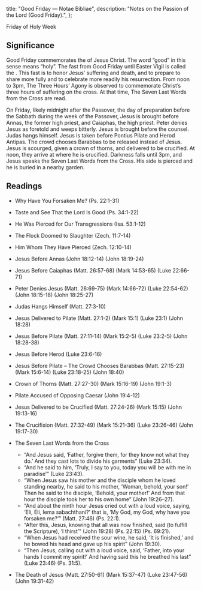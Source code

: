   title: "Good Friday — Notae Bibliae",
  description: "Notes on the Passion of the Lord (Good Friday).",
};

<Initial text="Good Friday" />

Friday of Holy Week

## Significance

Good Friday commemorates the <Definition lang="latin" anchor="passio" text="Passion" /> of Jesus Christ. The word “good” in this sense means “holy”. The fast from Good Friday until Easter Vigil is called the <Definition lang="latin" anchor="paschalis" text="Paschal Fast" />. This fast is to honor Jesus’ suffering and death, and to prepare to share more fully and to celebrate more readily his resurrection. From noon to 3pm, The Three Hours’ Agony is observed to commemorate Christ’s three hours of suffering on the cross. At that time, The Seven Last Words from the Cross are read.

On Friday, likely midnight after the Passover, the day of preparation before the Sabbath during the week of the Passover, Jesus is brought before Annas, the former high priest, and Caiaphas, the high priest. Peter denies Jesus as foretold and weeps bitterly. Jesus is brought before the counsel. Judas hangs himself. Jesus is taken before Pontius Pilate and Herod Antipas. The crowd chooses Barabbas to be released instead of Jesus. Jesus is scourged, given a crown of thorns, and delivered to be crucified. At noon, they arrive at <Definition lang="latin" anchor="calvaria" text="Calvary" /> where he is crucified. Darkness falls until 3pm, and Jesus speaks the Seven Last Words from the Cross. His side is pierced and he is buried in a nearby garden.

## Readings

- Why Have You Forsaken Me? (Ps. 22:1-31)
- Taste and See That the Lord Is Good (Ps. 34:1-22)
- He Was Pierced for Our Transgressions (Isa. 53:1-12)
- The Flock Doomed to Slaughter (Zech. 11:7-14)
- Him Whom They Have Pierced (Zech. 12:10-14)
- Jesus Before Annas (John 18:12-14) (John 18:19-24)
- Jesus Before Caiaphas (Matt. 26:57-68) (Mark 14:53-65) (Luke 22:66-71)
- Peter Denies Jesus (Matt. 26:69-75) (Mark 14:66-72) (Luke 22:54-62) (John 18:15-18) (John 18:25-27)
- Judas Hangs Himself (Matt. 27:3-10)
- Jesus Delivered to Pilate (Matt. 27:1-2) (Mark 15:1) (Luke 23:1) (John 18:28)
- Jesus Before Pilate (Matt. 27:11-14) (Mark 15:2-5) (Luke 23:2-5) (John 18:28-38)
- Jesus Before Herod (Luke 23:6-16)
- Jesus Before Pilate – The Crowd Chooses Barabbas (Matt. 27:15-23) (Mark 15:6-14) (Luke 23:18-25) (John 18:40)
- Crown of Thorns (Matt. 27:27-30) (Mark 15:16-19) (John 19:1-3)
- Pilate Accused of Opposing Caesar (John 19:4-12)
- Jesus Delivered to be Crucified (Matt. 27:24-26) (Mark 15:15) (John 19:13-16)
- The Crucifixion (Matt. 27:32-49) (Mark 15:21-36) (Luke 23:26-46) (John 19:17-30)
- The Seven Last Words from the Cross

  - “And Jesus said, ‘Father, forgive them, for they know not what they do.’ And they cast lots to divide his garments” (Luke 23:34).
  - “And he said to him, ‘Truly, I say to you, today you will be with me in paradise’” (Luke 23:43).
  - “When Jesus saw his mother and the disciple whom he loved standing nearby, he said to his mother, ‘Woman, behold, your son!’ Then he said to the disciple, ‘Behold, your mother!’ And from that hour the disciple took her to his own home” (John 19:26–27).
  - “And about the ninth hour Jesus cried out with a loud voice, saying, ‘Eli, Eli, lema sabachthani?’ that is, ‘My God, my God, why have you forsaken me?’” (Matt. 27:46) (Ps. 22:1).
  - “After this, Jesus, knowing that all was now finished, said (to fulfill the Scripture), ‘I thirst’” (John 19:28) (Ps. 22:15) (Ps. 69:21).
  - “When Jesus had received the sour wine, he said, ‘It is finished,’ and he bowed his head and gave up his spirit” (John 19:30).
  - “Then Jesus, calling out with a loud voice, said, ‘Father, into your hands I commit my spirit!’ And having said this he breathed his last” (Luke 23:46) (Ps. 31:5).
- The Death of Jesus (Matt. 27:50-61) (Mark 15:37-47) (Luke 23:47-56) (John 19:31-42)
